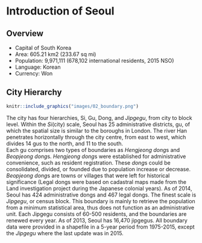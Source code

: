 # Introduction of Seoul

## Overview
- Capital of South Korea
- Area: 605.21 km2 (233.67 sq mi)
- Population: 9,971,111 (678,102 international residents, 2015 NSO)
- Language: Korean
- Currency: Won

## City Hierarchy

```r
knitr::include_graphics("images/02_boundary.png")
```

The city has four hierarchies, Si, Gu, Dong, and *Jipgegu*, from city to block level. Within the *Si*(city) scale, Seoul has 25 administrative districts, gu, of which the spatial size is similar to the boroughs in London. The river Han penetrates horizontally through the city centre, from east to west, which divides 14 gus to the north, and 11 to the south.</br>
Each gu comprises two types of boundaries as *Hengjeong dong*s and *Beopjeong dong*s. *Hengjeong dong*s were established for administrative convenience, such as resident registration. These *dong*s could be consolidated, divided, or founded due to population increase or decrease. *Beopjeong dong*s are towns or villages that were left for historical significance (Legal dongs were based on cadastral maps made from the Land investigation project during the Japanese colonial years). As of 2014, Seoul has 424 administrative dongs and 467 legal dongs. The finest scale is *Jipgegu*, or census block. This boundary is mainly to retrieve the population from a minimum statistical area, thus does not function as an administrative unit. Each Jipgegu consists of 60-500 residents, and the boundaries are renewed every year. As of 2013, Seoul has 16,470 jipgegus. All boundary data were provided in a shapefile in a 5-year period from 1975-2015, except the *Jipgegu* where the last update was in 2015.
